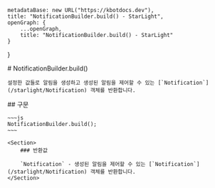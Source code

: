 
    metadataBase: new URL("https://kbotdocs.dev"),
    title: "NotificationBuilder.build() - StarLight",
    openGraph: {
        ...openGraph,
        title: "NotificationBuilder.build() - StarLight"
    }
}

<Section>
    # NotificationBuilder.build()

    설정한 값들로 알림을 생성하고 생성된 알림을 제어할 수 있는 [`Notification`](/starlight/Notification) 객체를 반환합니다.
</Section>
<Section>
    ## 구문

    ~~~js
    NotificationBuilder.build();
    ~~~

    <Section>
        ### 반환값

        `Notification` - 생성된 알림을 제어할 수 있는 [`Notification`](/starlight/Notification) 객체를 반환합니다.
    </Section>
</Section>